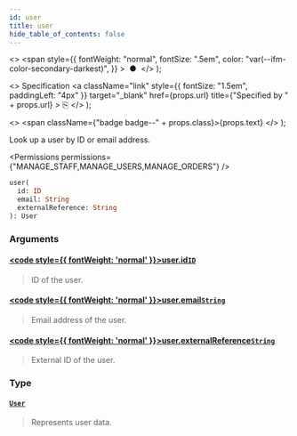 ```yaml
---
id: user
title: user
hide_table_of_contents: false
---
```


  <>
    <span
      style={{
        fontWeight: "normal",
        fontSize: ".5em",
        color: "var(--ifm-color-secondary-darkest)",
      }}
    >
      &nbsp;●&nbsp;
    </span>
  </>
);

  <>
    Specification
    <a
      className="link"
      style={{ fontSize: "1.5em", paddingLeft: "4px" }}
      target="\_blank"
      href={props.url}
      title={"Specified by " + props.url}
    >
      ⎘
    </a>
  </>
);

  <>
    <span className={"badge badge--" + props.class}>{props.text}</span>
  </>
);

Look up a user by ID or email address.

<Permissions permissions={"MANAGE_STAFF,MANAGE_USERS,MANAGE_ORDERS"} />

```graphql
user(
  id: ID
  email: String
  externalReference: String
): User
```

### Arguments

#### [<code style={{ fontWeight: 'normal' }}>user.<b>id</b></code>](#)<Bullet />[`ID`](../../../api-reference/miscellaneous/scalars/id) <Badge class="secondary" text="scalar"/> <Badge class="secondary" text="miscellaneous"/>

> ID of the user.

#### [<code style={{ fontWeight: 'normal' }}>user.<b>email</b></code>](#)<Bullet />[`String`](../../../api-reference/miscellaneous/scalars/string) <Badge class="secondary" text="scalar"/> <Badge class="secondary" text="miscellaneous"/>

> Email address of the user.

#### [<code style={{ fontWeight: 'normal' }}>user.<b>externalReference</b></code>](#)<Bullet />[`String`](../../../api-reference/miscellaneous/scalars/string) <Badge class="secondary" text="scalar"/> <Badge class="secondary" text="miscellaneous"/>

> External ID of the user.

<Badge text="Added in Saleor 3.10" class="secondary margin-bottom--sm" />

>

### Type

#### [`User`](../../../api-reference/users/objects/user) <Badge class="secondary" text="object"/> <Badge class="secondary" text="users"/>

> Represents user data.

